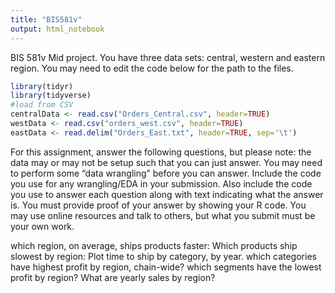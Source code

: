 ```yaml
---
title: "BIS581v"
output: html_notebook
---
```


BIS 581v Mid project. You have three data sets: central, western and eastern region.  You may need to edit the code below for the path to the files.

```r
library(tidyr)
library(tidyverse)
#load from CSV
centralData <- read.csv("Orders_Central.csv", header=TRUE)
westData <- read.csv("orders_west.csv", header=TRUE)
eastData <- read.delim("Orders_East.txt", header=TRUE, sep='\t')
```
For this assignment, answer the following questions, but please note: the data may or may not be setup such that you can just answer. You may need to perform some "data wrangling" before you can answer. Include the code you use for any wrangling/EDA in your submission. Also include the code you use to answer each question along with text indicating what the answer is. You must provide proof of your answer by showing your R code. You may use online resources and talk to others, but what you submit must be your own work.


which region, on average, ships products faster:
Which products ship slowest by region:
Plot time to ship by category, by year.
which categories have highest profit by region, chain-wide?
which segments have the lowest profit by region?
What are yearly sales by region?
